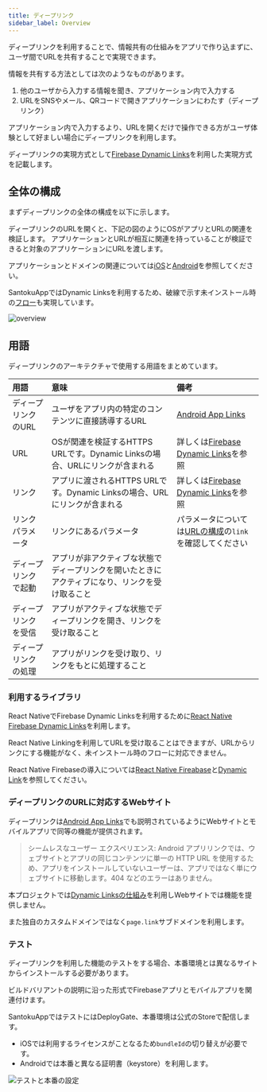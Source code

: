 ```yaml
---
title: ディープリンク
sidebar_label: Overview
---
```


ディープリンクを利用することで、情報共有の仕組みをアプリで作り込まずに、ユーザ間でURLを共有することで実現できます。

情報を共有する方法としては次のようなものがあります。
 1. 他のユーザから入力する情報を聞き、アプリケーション内で入力する
 1. URLをSNSやメール、QRコードで開きアプリケーションにわたす（ディープリンク）

アプリケーション内で入力するより、URLを開くだけで操作できる方がユーザ体験として好ましい場合にディープリンクを利用します。

ディープリンクの実現方式として[Firebase Dynamic Links](https://firebase.google.com/docs/dynamic-links)を利用した実現方式を記載します。

## 全体の構成

まずディープリンクの全体の構成を以下に示します。

ディープリンクのURLを開くと、下記の図のようにOSがアプリとURLの関連を検証します。
アプリケーションとURLが相互に関連を持っていることが検証できると対象のアプリケーションにURLを渡します。

アプリケーションとドメインの関連については[iOS](https://firebase.google.com/docs/dynamic-links/ios/receive)と[Android](https://firebase.google.com/docs/dynamic-links/android/receive)を参照してください。

SantokuAppではDynamic Linksを利用するため、破線で示す未インストール時の[フロー](https://firebase.google.com/docs/dynamic-links/operating-system-integrations)も実現しています。

![overview](./overview.drawio.png)

## 用語

ディープリンクのアーキテクチャで使用する用語をまとめています。

|用語|意味|備考|
|:--|:--|:--|
|ディープリンクのURL|ユーザをアプリ内の特定のコンテンツに直接誘導するURL|[Android App Links](https://developer.android.com/training/app-links)|
|URL|OSが関連を検証するHTTPS URLです。Dynamic Linksの場合、URLにリンクが含まれる|詳しくは[Firebase Dynamic Links](https://firebase.google.com/docs/dynamic-links/create-manually)を参照|
|リンク|アプリに渡されるHTTPS URLです。Dynamic Linksの場合、URLにリンクが含まれる|詳しくは[Firebase Dynamic Links](https://firebase.google.com/docs/dynamic-links/create-manually)を参照|
|リンクパラメータ|リンクにあるパラメータ|パラメータについては[URLの構成](./create-deep-link.mdx#URLの構成)の`link`を確認してください|
|ディープリンクで起動|アプリが非アクティブな状態でディープリンクを開いたときにアクティブになり、リンクを受け取ること||
|ディープリンクを受信|アプリがアクティブな状態でディープリンクを開き、リンクを受け取ること||
|ディープリンクの処理|アプリがリンクを受け取り、リンクをもとに処理すること||

### 利用するライブラリ

React NativeでFirebase Dynamic Linksを利用するために[React Native Firebase Dynamic Links](https://rnfirebase.io/dynamic-links/usage)を利用します。

React Native Linkingを利用してURLを受け取ることはできますが、URLからリンクにする機能がなく、未インストール時のフローに対応できません。

React Native Firebaseの導入については[React Native Fireabase](https://rnfirebase.io/)と[Dynamic Link](https://rnfirebase.io/dynamic-links/usage)を参照してください。

### ディープリンクのURLに対応するWebサイト

ディープリンクは[Android App Links](https://developer.android.com/training/app-links?hl=ja#app-links-vs-deep-links)でも説明されているようにWebサイトとモバイルアプリで同等の機能が提供されます。

> シームレスなユーザー エクスペリエンス: Android アプリリンクでは、ウェブサイトとアプリの同じコンテンツに単一の HTTP URL を使用するため、アプリをインストールしていないユーザーは、アプリではなく単にウェブサイトに移動します。404 などのエラーはありません。

本プロジェクトでは[Dynamic Linksの仕組み](https://firebase.google.com/docs/dynamic-links?hl=ja#how-does-it-work)を利用しWebサイトでは機能を提供しません。

また独自のカスタムドメインではなく`page.link`サブドメインを利用します。

### テスト

ディープリンクを利用した機能のテストをする場合、本番環境とは異なるサイトからインストールする必要があります。

ビルドバリアントの説明に沿った形式でFirebaseアプリとモバイルアプリを関連付けます。

SantokuAppではテストにはDeployGate、本番環境は公式のStoreで配信します。

- iOSでは利用するライセンスがことなるため`bundleId`の切り替えが必要です。
- Androidでは本番と異なる証明書（keystore）を利用します。

![テストと本番の設定](./test-setting.drawio.png)
